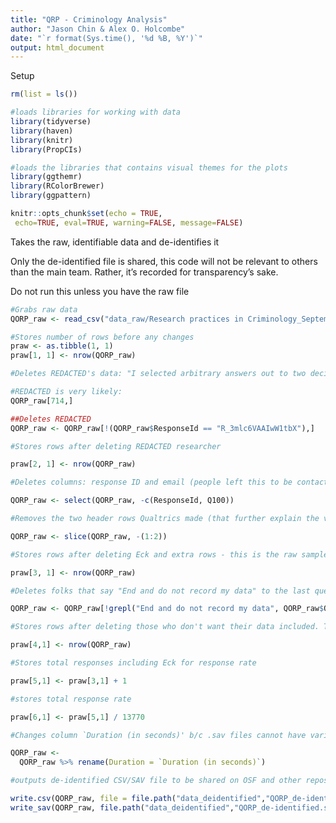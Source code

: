 ```yaml
---
title: "QRP - Criminology Analysis"
author: "Jason Chin & Alex O. Holcombe"
date: "`r format(Sys.time(), '%d %B, %Y')`"
output: html_document
---
```


Setup
```r
rm(list = ls())

#loads libraries for working with data
library(tidyverse)
library(haven)
library(knitr)
library(PropCIs)

#loads the libraries that contains visual themes for the plots
library(ggthemr)
library(RColorBrewer)
library(ggpattern)

knitr::opts_chunk$set(echo = TRUE, 
 echo=TRUE, eval=TRUE, warning=FALSE, message=FALSE)
```


Takes the raw, identifiable data and de-identifies it

Only the de-identified file is shared, this code will not be relevant to others than the main team. Rather, it's recorded for transparency's sake.

Do not run this unless you have the raw file

```r

#Grabs raw data
QORP_raw <- read_csv("data_raw/Research practices in Criminology_September 12, 2020_12.53 - Final Raw CSV.csv")

#Stores number of rows before any changes
praw <- as.tibble(1, 1)
praw[1, 1] <- nrow(QORP_raw)

#Deletes REDACTED's data: "I selected arbitrary answers out to two decimal places for all answers." - Email to Jason Chin (August 21, 2020)

#REDACTED is very likely:
QORP_raw[714,]

##Deletes REDACTED
QORP_raw <- QORP_raw[!(QORP_raw$ResponseId == "R_3mlc6VAAIwW1tbX"),]

#Stores rows after deleting REDACTED researcher

praw[2, 1] <- nrow(QORP_raw)

#Deletes columns: response ID and email (people left this to be contacted about the results)

QORP_raw <- select(QORP_raw, -c(ResponseId, Q100))

#Removes the two header rows Qualtrics made (that further explain the variables)

QORP_raw <- slice(QORP_raw, -(1:2))

#Stores rows after deleting Eck and extra rows - this is the raw sample size

praw[3, 1] <- nrow(QORP_raw)

#Deletes folks that say "End and do not record my data" to the last question because they should not have their de-identified data posted online

QORP_raw <- QORP_raw[!grepl("End and do not record my data", QORP_raw$Q18.4),]

#Stores rows after deleting those who don't want their data included. This is the total sample size that will be analyzed

praw[4,1] <- nrow(QORP_raw)

#Stores total responses including Eck for response rate

praw[5,1] <- praw[3,1] + 1

#stores total response rate

praw[6,1] <- praw[5,1] / 13770

#Changes column `Duration (in seconds)' b/c .sav files cannot have variables with "()" in them

QORP_raw <-
  QORP_raw %>% rename(Duration = `Duration (in seconds)`)

#outputs de-identified CSV/SAV file to be shared on OSF and other repositories

write.csv(QORP_raw, file = file.path("data_deidentified","QORP_de-identified.csv") )
write_sav(QORP_raw, file.path("data_deidentified","QORP_de-identified.sav") )

```

